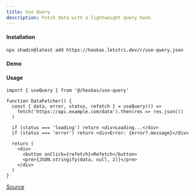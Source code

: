 ```yaml
---
title: Use Query
description: Fetch data with a lightweight query hook.
---
```


#### Installation

```bash
npx shadcn@latest add https://hookas.letstri.dev/r/use-query.json
```

#### Demo


<QueryDemo />

#### Usage

```tsx
import { useQuery } from '@/hookas/use-query'

function DataFetcher() {
  const { data, error, status, refetch } = useQuery(() =>
    fetch('https://api.example.com/data').then(res => res.json())
  )

  if (status === 'loading') return <div>Loading...</div>
  if (status === 'error') return <div>Error: {error?.message}</div>

  return (
    <div>
      <button onClick={refetch}>Refetch</button>
      <pre>{JSON.stringify(data, null, 2)}</pre>
    </div>
  )
}
```

[Source](https://github.com/letstri/hookas/blob/main/registry/hooks/use-query.ts)
